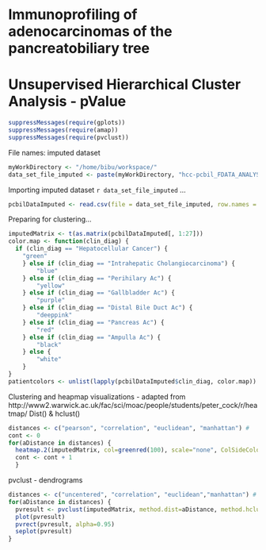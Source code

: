 Immunoprofiling of adenocarcinomas of the pancreatobiliary tree
===============================================================
Unsupervised Hierarchical Cluster Analysis - pValue
===============================================================

```r
suppressMessages(require(gplots))
suppressMessages(require(amap))
suppressMessages(require(pvclust))
```

File names: imputed dataset
```r
myWorkDirectory <- "/home/bibu/workspace/"
data_set_file_imputed <- paste(myWorkDirectory, "hcc-pcbil_FDATA_ANALYSIS/r/output/imputedPcbilD.csv", sep="")
```

Importing imputed dataset `r data_set_file_imputed` ...
```r
pcbilDataImputed <- read.csv(file = data_set_file_imputed, row.names = 29, colClasses= c(rep("numeric",27), "factor", "character"), na.strings = "?",quote="\"" )
```

Preparing for clustering...
```r
imputedMatrix <- t(as.matrix(pcbilDataImputed[, 1:27]))
color.map <- function(clin_diag) { 
  if (clin_diag == "Hepatocellular Cancer") {
    "green"
	} else if (clin_diag == "Intrahepatic Cholangiocarcinoma") {
		"blue"
	} else if (clin_diag == "Perihilary Ac") {
		"yellow"
	} else if (clin_diag == "Gallbladder Ac") {
		"purple"
	} else if (clin_diag == "Distal Bile Duct Ac") {
		"deeppink"
	} else if (clin_diag == "Pancreas Ac") {
		"red"
	} else if (clin_diag == "Ampulla Ac") {
		"black"
	} else {
		"white"
	} 
}
patientcolors <- unlist(lapply(pcbilDataImputed$clin_diag, color.map))
```

Clustering and heapmap visualizations - adapted from http://www2.warwick.ac.uk/fac/sci/moac/people/students/peter_cock/r/heatmap/
Dist() & hclust()
```r
distances <- c("pearson", "correlation", "euclidean", "manhattan") # 
cont <- 0
for(aDistance in distances) {
  heatmap.2(imputedMatrix, col=greenred(100), scale="none", ColSideColors=patientcolors,key= (cont == 0), symkey=FALSE, density.info="none", trace="none", cexRow=1.0, cexCol= 0.4, distfun=function(x) Dist(x,method= aDistance), main= paste("Dist(", aDistance, "):", "hclust(","average", ")", sep=""), hclustfun = function(x) hclust(x, method = "average") )
  cont <- cont + 1
  }
```

pvclust - dendrograms
```r
distances <- c("uncentered", "correlation", "euclidean","manhattan") # , 
for(aDistance in distances) {
  pvresult <- pvclust(imputedMatrix, method.dist=aDistance, method.hclust="average", nboot=1000) # 1000 for test, 10000 for final results
  plot(pvresult)
  pvrect(pvresult, alpha=0.95)  
  seplot(pvresult)
}
```